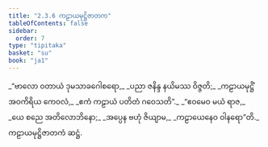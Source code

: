 ```yaml
---
title: "2.3.6 ကဠာယမုဋ္ဌိဇာတက"
tableOfContents: false
sidebar:
  order: 7
type: "tipitaka"
basket: "su"
book: "ja1"
---
```



<DynamicBreadcrumb />

<Division number="51" book="ja1">

<Paragraph number="421" type="verses" book="ja1">
_“ဗာလော ဝတာယံ ဒုမသာခဂေါစရော,_  
_ပညာ ဇနိန္ဒ နယိမဿ ဝိဇ္ဇတိ;_  
_ကဠာယမုဋ္ဌိံ အဝကိရိယ ကေဝလံ,_  
_ဧကံ ကဠာယံ ပတိတံ ဂဝေသတိ”._  

</Paragraph>

</Division>
<Division number="52" book="ja1">

<Paragraph number="422" type="verses" book="ja1">
_“ဧဝမေဝ မယံ ရာဇ,_  
_ယေ စညေ အတိလောဘိနော;_  
_အပ္ပေန ဗဟုံ ဇိယျာမ,_  
_ကဠာယေနေဝ ဝါနရော”တိ._  


</Paragraph>
</Division>

<Paragraph number="423" type="center" book="ja1">
ကဠာယမုဋ္ဌိဇာတကံ ဆဋ္ဌံ.
</Paragraph>